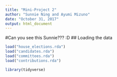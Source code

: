 ```yaml
---
title: "Mini-Project 2"
author: "Sunnie Ning and Ayumi Mizuno"
date: "October 31, 2017"
output: html_document
---
```


#Can you see this Sunnie??? :D
## Loading the data


```r
load("house_elections.rda")
load("candidates.rda")
load("committees.rda")
load("contributions.rda")
```
```r
library(tidyverse)
```

